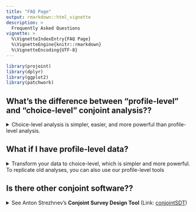 ```yaml
---
title: "FAQ Page"
output: rmarkdown::html_vignette
description: >
  Frequently Asked Questions
vignette: >
  %\VignetteIndexEntry{FAQ Page}
  %\VignetteEngine{knitr::rmarkdown}
  %\VignetteEncoding{UTF-8}
---
```


```r
library(projoint)
library(dplyr)
library(ggplot2)
library(patchwork)
```


## What's the difference between "profile-level" and "choice-level" conjoint analysis??

<details>
<summary>Choice-level analysis is simpler, easier, and more powerful than profile-level analysis.</summary>

Conjoint designs originated in market research and psychology where each respondent is asked to rate each of two different profiles (e.g., two products). Each of the two ratings provided separate information, and the two are analyzed as separate observations. Researchers with this <em>profile-level</em> design find it convenient to arrange their data with one profile per row, and thus twice as many rows as respondents. 

<p>Unfortunately, when social scientists adopted the conjoint survey design, they kept the same profile-level design but changed the outcome measure from separate ratings to a single choice between the two profiles (e.g., to reflect a voter choice between two candidates). In this situation, respondents asked to make one choice between the two profiles that are exactly dependent, as choosing one necessarily meant not choosing the other (e.g., in a two-candidate partisan election, one observation would be "Democrat" and the other would be "not the Republican"). Using this profile-level design with 2*n rows but only n independent observations requires the introduction of complicated statistical procedures to correct for the dependence induced solely by the researcher's decision to organize the data in this complicated way.</p>

<p>We recommend the much simpler and more powerful <em>choice-level</em> design.  The idea is to arrange data at the level of the respondent's choice, so that each row in the data matrix includes information about one choice (and both profiles together, with n observations and n rows). Our <a href="https://gking.harvard.edu/conjointE" target="_blank" class="external-link"><em>AJPS</em> article</a> clarifies this point, shows how this choice-level analysis vastly simplifies the notation, statistical analysis procedures, and intuition, and greatly expands the substantive questions conjoint analysis be used to answer.</p>
</details>

## What if I have profile-level data?

<details><summary>Transform your data to choice-level, which is simpler and more powerful. To replicate old analyses, you can also use our profile-level tools</summary>
  <details><summary><b>Profile-Level MMs (All Levels)</b></summary>
  
```r
data("exampleData1")
outcomes <- paste0("choice", 1:8)
outcomes <- c(outcomes, "choice1_repeated_flipped")
out1 <- reshape_projoint(exampleData1, outcomes)
```

```r
mm0 <- projoint(out1, .structure = "profile_level", .estimand = "mm")
print(mm0)
summary(mm0)
```
  
  </details>

  <details><summary><b>Profile-Level MMs (Specific Level)</b></summary>

```r
qoi_1 <- set_qoi(
  .structure = "profile_level",
  .estimand = "mm",
  .att_choose = "att1",
  .lev_choose = "level1"
)

mm1 <- projoint(out1, .qoi = qoi_1)
print(mm1)
summary(mm1)
```

  </details>
  
  <details><summary><b>Profile-Level MMs (Specific Level, Manual IRR)</b></summary>

```r
mm1b <- projoint(out1, .qoi = qoi_1, .irr = 0.75)
print(mm1b)
summary(mm1b)
```

  </details>
  
  <details><summary><b>Profile-Level AMCEs (All Levels)</b></summary>

```r
amce0 <- projoint(out1, .structure = "profile_level", .estimand = "amce")
print(amce0)
summary(amce0)
```

</details>

<details><summary><b>Profile-Level AMCEs (Specific Level)</b></summary>

```r
qoi_3 <- set_qoi(
  .structure = "profile_level",
  .estimand = "amce",
  .att_choose = "att1",
  .lev_choose = "level3",
  .att_choose_b = "att1",
  .lev_choose_b = "level1"
)

amce1 <- projoint(out1, .qoi = qoi_3)
print(amce1)
summary(amce1)
```

</details>

<details><summary><b>Profile-Level AMCEs (Specific Level, Manual IRR)</b></summary>

```r
amce1b <- projoint(out1, .qoi = qoi_3, .irr = 0.75)
print(amce1b)
summary(amce1b)
```

</details>

  <details>
    <summary>💡 Tip: When to Use <code>.by_var</code><a class="anchor" aria-label="anchor" href="#tip-when-to-use--by_var"></a></summary>
    Use <code>.by_var</code> <strong>only</strong> when comparing
    <strong>profile-level MMs</strong> between two groups (e.g., Democrats
vs. Republicans).

For AMCEs or choice-level quantities, <code>.by_var</code> is not
currently supported.
  </details>
  
  
### 📈 Profile-Level MMs and AMCEs

<details>
<summary><b>Estimate</b></summary>

```r
data("out1_arranged")
mm   <- projoint(out1_arranged, .structure = "profile_level") 
amce <- projoint(out1_arranged, .structure = "profile_level", .estimand = "amce")
```

</details>

<details>
<summary><b>Visualize</b></summary>

* Marginal Means

```r
plot(mm)
```

* AMCEs

```r
plot(amce)
```
  
</details>

<details><summary><b>Profile-Level Subgroup Comparison: White vs. Non-White Respondents</b></summary>

```r
outcomes <- c(paste0("choice", 1:8), "choice1_repeated_flipped")

df <- exampleData1 |> mutate(white = ifelse(race == "White", 1, 0))

df_0 <- df |> filter(white == 0) |> reshape_projoint(outcomes)
df_1 <- df |> filter(white == 1) |> reshape_projoint(outcomes)
df_d <- df |> reshape_projoint(outcomes, .covariates = "white")

data_file <- system.file("extdata", "labels_arranged.csv", package = "projoint")
if (data_file == "") stop("File not found!")

df_0 <- read_labels(df_0, data_file)
df_1 <- read_labels(df_1, data_file)
df_d <- read_labels(df_d, data_file)

out_0 <- projoint(df_0, .structure = "profile_level")
out_1 <- projoint(df_1, .structure = "profile_level")
out_d <- projoint(df_d, .structure = "profile_level", .by_var = "white")

plot_0 <- plot(out_0)
plot_1 <- plot(out_1)
plot_d <- plot(out_d, .by_var = TRUE)

plot_0 +
  coord_cartesian(xlim = c(0.2, 0.8)) +
  labs(title = "Non-white", x = "AMCE") +
  theme(plot.title = element_text(hjust = 0.5)) +

plot_1 +
  coord_cartesian(xlim = c(0.2, 0.8)) +
  labs(title = "White", x = "AMCE") +
  theme(axis.text.y = element_blank(), plot.title = element_text(hjust = 0.5)) +

plot_d +
  coord_cartesian(xlim = c(-0.4, 0.4)) +
  labs(title = "Difference", x = "Difference") +
  theme(axis.text.y = element_blank(), plot.title = element_text(hjust = 0.5))
```

</details>

</details>


## Is there other conjoint software??

<details>
  <summary>See Anton Strezhnev's <strong>Conjoint Survey Design Tool</strong> (Link: <a href="https://github.com/astrezhnev/conjointsdt/" class="external-link" target="_blank">conjointSDT</a>)</summary>
  
  ### 1. Generate a JavaScript or PHP randomizer

Anton Strezhnev's **Conjoint Survey Design Tool** (Link: [conjointSDT](https://github.com/astrezhnev/conjointsdt/)) produces a JavaScript or PHP randomizer.

#### JavaScript

The JavaScript randomizer can be inserted into the first screen of your Qualtrics survey using **Edit Question JavaScript**. Example screenshot:  

![](https://yhoriuchi.github.io/projoint/man/figures/embedded_js.png){#id .class width=80% height=80%}

- Example JavaScript: [Download here](https://raw.githubusercontent.com/yhoriuchi/projoint/master/data-raw/example.js)

The JavaScript runs internally within Qualtrics and generates *embedded fields* for each conjoint task.  
For example:

- `"K-1-1-7"` = value for the 7th attribute, first profile, first task
- `"K-5-2-5"` = value for the 5th attribute, second profile, fifth task

#### PHP

Alternatively, the PHP randomizer must be hosted externally.

Example hosted on our server:  
https://www.horiuchi.org/php/ACHR_Modified_2.php  
(PHP file [here](https://raw.githubusercontent.com/yhoriuchi/projoint/master/data-raw/ACHR_Modified_2.php))

This method was used in:  
[Agadjanian, Carey, Horiuchi, and Ryan (2023)](https://www.nowpublishers.com/article/Details/QJPS-21119)

---

### 2. Modify your JavaScript or PHP randomizer

You may want to add constraints — for example, **prevent ties** between profiles.  
To do this, you can manually modify your JavaScript or PHP.

In the future, **projoint** will offer easier ways to add constraints!  
Until then, resources like [OpenAI’s GPT-4](https://openai.com/gpt-4) can help you edit scripts.

Example PHP snippet ensuring racial balance between profiles:

```php
$treat_profile_one = "B-" . (string)$p . "-1-" . (string)$treat_number;
$treat_profile_two = "B-" . (string)$p . "-2-" . (string)$treat_number;
$cond1 = $returnarray[$treat_profile_one] == "White" && $returnarray[$treat_profile_two] == $type;
$cond2 = $returnarray[$treat_profile_two] == "White" && $returnarray[$treat_profile_one] == $type;

if ($cond1 or $cond2) {
  $complete = True;
}
```

If you have good examples of manual constraints, please email [Yusaku Horiuchi](mailto:yusaku.horiuchi@gmail.com)!

---

### 3. Add conjoint tables with embedded fields in Qualtrics

After generating the randomizer, you must create **HTML tables** displaying embedded fields for each task.

Example of the first task:

![](https://yhoriuchi.github.io/projoint/man/figures/screenshot_first.png){#id .class width=80% height=80%}

- Example HTML file: [task_first.html](https://raw.githubusercontent.com/yhoriuchi/projoint/master/data-raw/task_first.html)

Each conjoint study typically includes **5-10 tasks**.

The embedded fields update across tasks:  
e.g., `"K-1..."` for Task 1, `"K-2..."` for Task 2, and so on.

---

#### Adding a repeated task (recommended!)

It’s easy to create a **repeated task** for intra-respondent reliability (IRR) estimation:

- Copy the HTML for Task 1 later into the survey (e.g., after Task 5)
- **Flip** Profile 1 and Profile 2 (swap the embedded field digits)

Example repeated task:

![](https://yhoriuchi.github.io/projoint/man/figures/screenshot_last.png){#id .class width=80% height=80%}

- Example HTML: [task_repeated.html](https://raw.githubusercontent.com/yhoriuchi/projoint/master/data-raw/task_repeated.html)

---

### 4. Sample Qualtrics survey template

We provide a full **Qualtrics QSF file** ready to use!

```r
library(downloadthis)
download_link(
  link = "https://raw.githubusercontent.com/yhoriuchi/projoint/master/data-raw/CHKKK_Mummolo_and_Nall_full_replication_W1_Lucid_-_August_2021.qsf",
  button_label = "Download QSF file",
  button_type = "danger",
  has_icon = TRUE,
  icon = "fa fa-save",
  self_contained = FALSE
)
```

<br>

This file recreates a standard conjoint survey setup based on Mummolo and Nall (2017).
  
</details>

